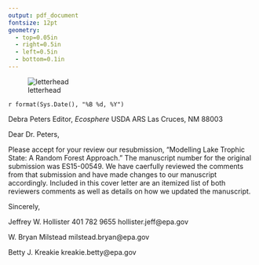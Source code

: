 ```yaml
---
output: pdf_document
fontsize: 12pt
geometry: 
  - top=0.05in
  - right=0.5in
  - left=0.5in
  - bottom=0.1in
---
```


![letterhead](epa_letterhead.jpg)

`r format(Sys.Date(), "%B %d, %Y")` \newline

Debra Peters\newline
Editor, *Ecosphere*\newline
USDA ARS\newline
Las Cruces, NM  88003\newline

Dear Dr. Peters,

Please accept for your review our resubmission, "Modelling Lake Trophic State: A Random Forest Approach."   The manuscript number for the original submission was ES15-00549.  We have caerfully reviewed the comments from that submission and have made changes to our manuscript accordingly.  Included in this cover letter are an itemized list of both reviewers comments as well as details on how we updated the manuscript.   


Sincerely,

Jeffrey W. Hollister
401 782 9655
hollister.jeff@epa.gov

W. Bryan Milstead
milstead.bryan@epa.gov

Betty J. Kreakie
kreakie.betty@epa.gov
